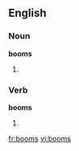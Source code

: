 ==English==

===Noun===
'''booms'''

# {{plural of|[[boom]]}}

===Verb===
'''booms'''

# {{third-person singular of|[[boom]]}}

[[fr:booms]]
[[vi:booms]]